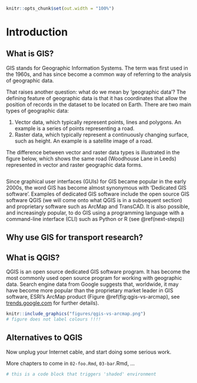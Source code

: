 \mainmatter

```r
knitr::opts_chunk$set(out.width = "100%")
```


# Introduction

## What is GIS?

GIS stands for Geographic Information Systems.
The term was first used in the 1960s, and has since become a common way of referring to the analysis of geographic data.

That raises another question: what do we mean by 'geographic data'?
The defining feature of geographic data is that it has coordinates that allow the position of records in the dataset to be located on Earth.
There are two main types of geographic data:

1. Vector data, which typically represent points, lines and polygons. An example is a series of points representing a road.
2. Raster data, which typically represent a continuously changing surface, such as height.
An example is a satellite image of a road.

The difference between vector and raster data types is illustrated in the figure below, which shows the same road (Woodhouse Lane in Leeds) represented in vector and raster geographic data forms.

```r

```

Since graphical user interfaces (GUIs) for GIS became popular in the early 2000s, the word GIS has become almost synonymous with 'Dedicated GIS software'.
Examples of dedicated GIS software include the open source GIS software QGIS (we will come onto what QGIS is in a subsequent section) and proprietary software such as ArcMap and TransCAD.
It is also possible, and increasingly popular, to do GIS using a programming language with a command-line interface (CLI) such as Python or R (see \@ref(next-steps))

## Why use GIS for transport research?

## What is QGIS?

QGIS is an open source dedicated GIS software program.
It has become the most commonly used open source program for working with geographic data.
Search engine data from Google suggests that, worldwide, it may have become more popular than the proprietary market leader in GIS software, ESRI's ArcMap product (Figure \@ref(fig:qgis-vs-arcmap), see [trends.google.com](https://trends.google.com/trends/explore?date=all&q=qgis,arcmap,esri) for further details).

```r
knitr::include_graphics("figures/qgis-vs-arcmap.png")
# figure does not label colours !!!!
```


## Alternatives to QGIS

Now unplug your Internet cable, and start doing some serious work.

More chapters to come in `02-foo.Rmd`, `03-bar`.Rmd, ...

```r
# this is a code block that triggers 'shaded' environment
```

